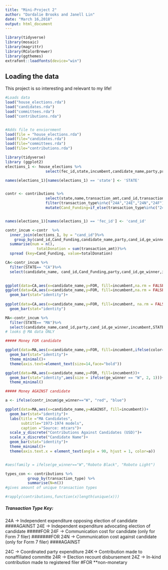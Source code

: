 ```yaml
---
title: "Mini-Project 2"
author: "Dardalie Brooks and Janell Lin"
date: "March 16,2018"
output: html_document
---
```



```r
library(tidyverse)
library(mosaic)
library(magrittr)
library(RColorBrewer)
library(ggthemes)
extrafont::loadfonts(device="win")
```


## Loading the data

This project is so interesting and relevant to my life!

```r
#Loads data
load("house_elections.rda")
load("candidates.rda")
load("committees.rda")
load("contributions.rda")


#Adds file to enviornment
load(file = "house_elections.rda")
load(file="candidates.rda")
load(file="committees.rda")
load(file="contributions.rda")
```


```r
library(tidyverse)
library (ggplot2)
elections_1 <- house_elections %>% 
                  select(fec_id,state,incumbent,candidate_name,party,primary_votes,ge_winner)

names(elections_1)[names(elections_1) == 'state'] <- 'STATE'


contr <- contributions %>% 
                  select(state,name,transaction_amt,cand_id,transaction_type,state)%>% 
                  filter(transaction_type%in%c("24A","24E","24N","24F")) %>% 
                  mutate(Cand_Funding=if_else(transaction_type%in%c("24E","24F"),"FOR","AGAINST"))


names(elections_1)[names(elections_1) == 'fec_id'] <- 'cand_id'

contr_incum <-contr  %>%
  inner_join(elections_1, by = "cand_id")%>% 
    group_by(cand_id,Cand_Funding,candidate_name,party,cand_id,ge_winner,incumbent,STATE) %>%
  summarise(num = n(),
              totalDonation = sum(transaction_amt))%>%
  spread (key=Cand_Funding, value=totalDonation)


```




```r
CA<-contr_incum %>%
  filter(STATE== "CA")%>%
  select(candidate_name, cand_id,Cand_Funding,party,cand_id,ge_winner,incumbent,STATE, totalDonation)
  

ggplot(data=CA,aes(x=candidate_name,y=FOR, fill=incumbent,na.rm = FALSE))+
ggplot(data=CA,aes(x=candidate_name,y=FOR, fill=incumbent,na.rm = FALSE))+
  geom_bar(stat="identity")+
  
ggplot(data=CA,aes(x=candidate_name,y=FOR, fill=incumbent, na.rm = FALSE))+
  geom_bar(stat="identity")

```



```r
MA<-contr_incum %>%
  filter(STATE== "MA")%>%
  select(candidate_name,cand_id,party,cand_id,ge_winner,incumbent,STATE,FOR,AGAINST,num)
# looks @ MA data ONLY

##### Money FOR candidate

ggplot(data=MA,aes(x=candidate_name,y=FOR, fill=incumbent,ifelse(color==ge_winner,"W","N")))+
  geom_bar(stat="identity")+
  theme_minimal()+
  theme(axis.text=element_text(size=14,face="bold")) 

ggplot(data=MA,aes(x=candidate_name,y=FOR, fill=incumbent))+
  geom_bar(stat="identity",aes(size = ifelse(ge_winner == "W", 2, 1)))+
  theme_minimal()

##### Money AGAINST candidate

a <- ifelse(contr_incum$ge_winner=="W", "red", "blue")

ggplot(data=MA,aes(x=candidate_name,y=AGAINST, fill=incumbent))+
  geom_bar(stat="identity")+
  labs(title ="MA Candidates", 
       subtitle="1973-1974 models",
       caption ="Source: mtcars")+
  scale_y_discrete("Contributions Against Candidates (USD)")+                             #rename y -axis
  scale_x_discrete("Candidate Name")+
  geom_bar(stat="identity")+
  theme_minimal()+
  theme(axis.text.x = element_text(angle = 90, hjust = 1, color=a))


#aes(family = ifelse(ge_winner=="W","Roboto Black", "Roboto Light")
```



```r
types_con <- contributions %>%     
          group_by(transaction_type) %>% 
          summarise(N=n())
#gives amount of unique transaction types

#rapply(contributions,function(x)length(unique(x))) 
```


##### Transaction Type Key:
24A -> Independent expenditure opposing election of candidate  ####AGAINST 
24E -> Independent expenditure advocating election of candidate   #####FOR
24F -> Communication cost for candidate (only for Form 7 filer)   #######FOR
24N -> Communication cost against candidate (only for Form 7 filer)   ####AGAINST 


24C -> Coordinated party expenditure
24K-> Contribution made to nonaffiliated committe
24R -> Election recount disbursement
24Z -> In-kind contribution made to registered filer   #FOR   **non-monetary

